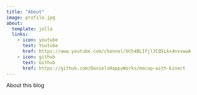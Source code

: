```yaml
---
title: "About"
image: profile.jpg
about:
  template: jolla
  links:
    - icon: youtube
      text: Youtube
      href: https://www.youtube.com/channel/UCh4BLIfjlJCQ5Lks4nvvwwA
    - icon: github
      text: Github
      href: https://github.com/DanielsHappyWorks/mocap-with-kinect
---
```


About this blog
